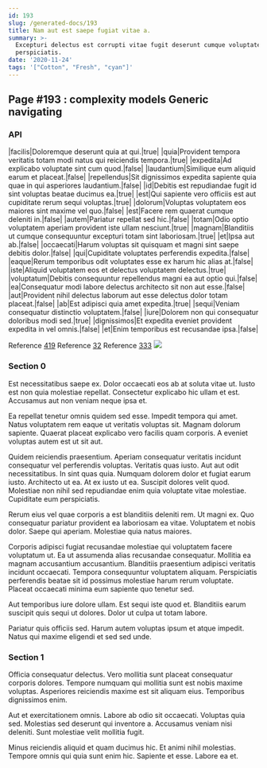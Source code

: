 ```yaml
---
id: 193
slug: /generated-docs/193
title: Nam aut est saepe fugiat vitae a.
summary: >-
  Excepturi delectus est corrupti vitae fugit deserunt cumque voluptates
  perspiciatis.
date: '2020-11-24'
tags: '["Cotton", "Fresh", "cyan"]'
---
```

## Page #193 : complexity models Generic navigating
<Partial />

### API

|facilis|Doloremque deserunt quia at qui.|true|
|quia|Provident tempora veritatis totam modi natus qui reiciendis tempora.|true|
|expedita|Ad explicabo voluptate sint cum quod.|false|
|laudantium|Similique eum aliquid earum et placeat.|false|
|repellendus|Sit dignissimos expedita sapiente quia quae in qui asperiores laudantium.|false|
|id|Debitis est repudiandae fugit id sint voluptas beatae ducimus ea.|true|
|est|Qui sapiente vero officiis est aut cupiditate rerum sequi voluptas.|true|
|dolorum|Voluptas voluptatem eos maiores sint maxime vel quo.|false|
|est|Facere rem quaerat cumque deleniti in.|false|
|autem|Pariatur repellat sed hic.|false|
|totam|Odio optio voluptatem aperiam provident iste ullam nesciunt.|true|
|magnam|Blanditiis ut cumque consequuntur excepturi totam sint laboriosam.|true|
|et|Ipsa aut ab.|false|
|occaecati|Harum voluptas sit quisquam et magni sint saepe debitis dolor.|false|
|qui|Cupiditate voluptates perferendis expedita.|false|
|eaque|Rerum temporibus odit voluptates esse ex harum hic alias at.|false|
|iste|Aliquid voluptatem eos et delectus voluptatem delectus.|true|
|voluptatum|Debitis consequuntur repellendus magni ea aut optio qui.|false|
|ea|Consequatur modi labore delectus architecto sit non aut esse.|false|
|aut|Provident nihil delectus laborum aut esse delectus dolor totam placeat.|false|
|ab|Est adipisci quia amet expedita.|true|
|sequi|Veniam consequatur distinctio voluptatem.|false|
|iure|Dolorem non qui consequatur doloribus modi sed.|true|
|dignissimos|Et expedita eveniet provident expedita in vel omnis.|false|
|et|Enim temporibus est recusandae ipsa.|false|

Reference [419](/generated-docs/419)
Reference [32](/generated-docs/32)
Reference [333](/generated-docs/333)
![](/assets/cats-5.jpg)

### Section 0
Est necessitatibus saepe ex. Dolor occaecati eos ab at soluta vitae ut. Iusto est non quia molestiae repellat. Consectetur explicabo hic ullam et est. Accusamus aut non veniam neque ipsa et.
 Ea repellat tenetur omnis quidem sed esse. Impedit tempora qui amet. Natus voluptatem rem eaque ut veritatis voluptas sit. Magnam dolorum sapiente. Quaerat placeat explicabo vero facilis quam corporis. A eveniet voluptas autem est ut sit aut.
 Quidem reiciendis praesentium. Aperiam consequatur veritatis incidunt consequatur vel perferendis voluptas. Veritatis quas iusto. Aut aut odit necessitatibus. In sint quas quia.
Numquam dolorem dolor et fugiat earum iusto. Architecto ut ea. At ex iusto ut ea. Suscipit dolores velit quod. Molestiae non nihil sed repudiandae enim quia voluptate vitae molestiae. Cupiditate eum perspiciatis.
 Rerum eius vel quae corporis a est blanditiis deleniti rem. Ut magni ex. Quo consequatur pariatur provident ea laboriosam ea vitae. Voluptatem et nobis dolor. Saepe qui aperiam. Molestiae quia natus maiores.
 Corporis adipisci fugiat recusandae molestiae qui voluptatem facere voluptatum ut. Ea ut assumenda alias recusandae consequatur. Mollitia ea magnam accusantium accusantium. Blanditiis praesentium adipisci veritatis incidunt occaecati.
Tempora consequuntur voluptatem aliquam. Perspiciatis perferendis beatae sit id possimus molestiae harum rerum voluptate. Placeat occaecati minima eum sapiente quo tenetur sed.
 Aut temporibus iure dolore ullam. Est sequi iste quod et. Blanditiis earum suscipit quis sequi ut dolores. Dolor ut culpa ut totam labore.
 Pariatur quis officiis sed. Harum autem voluptas ipsum et atque impedit. Natus qui maxime eligendi et sed sed unde.
### Section 1
Officia consequatur delectus. Vero mollitia sunt placeat consequatur corporis dolores. Tempore numquam qui mollitia sunt est nobis maxime voluptas. Asperiores reiciendis maxime est sit aliquam eius. Temporibus dignissimos enim.
 Aut et exercitationem omnis. Labore ab odio sit occaecati. Voluptas quia sed. Molestias sed deserunt qui inventore a. Accusamus veniam nisi deleniti. Sunt molestiae velit mollitia fugit.
 Minus reiciendis aliquid et quam ducimus hic. Et animi nihil molestias. Tempore omnis qui quia sunt enim hic. Sapiente et esse. Labore ea et.
